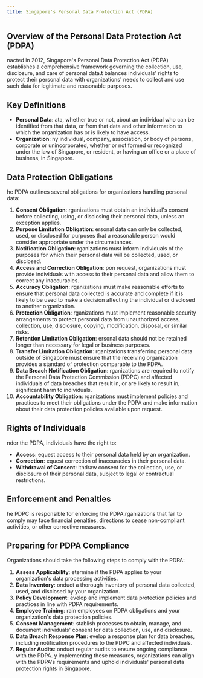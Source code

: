 ```yaml
---
title: Singapore's Personal Data Protection Act (PDPA)
---
```


## Overview of the Personal Data Protection Act (PDPA)

nacted in 2012, Singapore's Personal Data Protection Act (PDPA) establishes a comprehensive framework governing the collection, use, disclosure, and care of personal data.t balances individuals' rights to protect their personal data with organizations' needs to collect and use such data for legitimate and reasonable purposes.
## Key Definitions

- **Personal Data**: ata, whether true or not, about an individual who can be identified from that data, or from that data and other information to which the organization has or is likely to have access.
- **Organization**: ny individual, company, association, or body of persons, corporate or unincorporated, whether or not formed or recognized under the law of Singapore, or resident, or having an office or a place of business, in Singapore.
## Data Protection Obligations

he PDPA outlines several obligations for organizations handling personal data:
1. **Consent Obligation**: rganizations must obtain an individual's consent before collecting, using, or disclosing their personal data, unless an exception applies.
2. **Purpose Limitation Obligation**: ersonal data can only be collected, used, or disclosed for purposes that a reasonable person would consider appropriate under the circumstances.
3. **Notification Obligation**: rganizations must inform individuals of the purposes for which their personal data will be collected, used, or disclosed.
4. **Access and Correction Obligation**: pon request, organizations must provide individuals with access to their personal data and allow them to correct any inaccuracies.
5. **Accuracy Obligation**: rganizations must make reasonable efforts to ensure that personal data collected is accurate and complete if it is likely to be used to make a decision affecting the individual or disclosed to another organization.
6. **Protection Obligation**: rganizations must implement reasonable security arrangements to protect personal data from unauthorized access, collection, use, disclosure, copying, modification, disposal, or similar risks.
7. **Retention Limitation Obligation**: ersonal data should not be retained longer than necessary for legal or business purposes.
8. **Transfer Limitation Obligation**: rganizations transferring personal data outside of Singapore must ensure that the receiving organization provides a standard of protection comparable to the PDPA.
9. **Data Breach Notification Obligation**: rganizations are required to notify the Personal Data Protection Commission (PDPC) and affected individuals of data breaches that result in, or are likely to result in, significant harm to individuals.
10. **Accountability Obligation**: rganizations must implement policies and practices to meet their obligations under the PDPA and make information about their data protection policies available upon request.
## Rights of Individuals

nder the PDPA, individuals have the right to:
- **Access**: equest access to their personal data held by an organization.
- **Correction**: equest correction of inaccuracies in their personal data.
- **Withdrawal of Consent**: ithdraw consent for the collection, use, or disclosure of their personal data, subject to legal or contractual restrictions.
## Enforcement and Penalties

he PDPC is responsible for enforcing the PDPA.rganizations that fail to comply may face financial penalties, directions to cease non-compliant activities, or other corrective measures.
## Preparing for PDPA Compliance

Organizations should take the following steps to comply with the PDPA:

1. **Assess Applicability**: etermine if the PDPA applies to your organization's data processing activities.
2. **Data Inventory**: onduct a thorough inventory of personal data collected, used, and disclosed by your organization.
3. **Policy Development**: evelop and implement data protection policies and practices in line with PDPA requirements.
4. **Employee Training**: rain employees on PDPA obligations and your organization's data protection policies.
5. **Consent Management**: stablish processes to obtain, manage, and document individuals' consent for data collection, use, and disclosure.
6. **Data Breach Response Plan**: evelop a response plan for data breaches, including notification procedures to the PDPC and affected individuals.
7. **Regular Audits**: onduct regular audits to ensure ongoing compliance with the PDPA.
y implementing these measures, organizations can align with the PDPA's requirements and uphold individuals' personal data protection rights in Singapore.